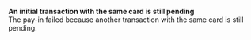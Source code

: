   
<Card title="101118" href="/errors/codes/101118">  

 **An initial transaction with the same card is still pending**  
 The pay-in failed because another transaction with the same card is still pending.  

</Card>